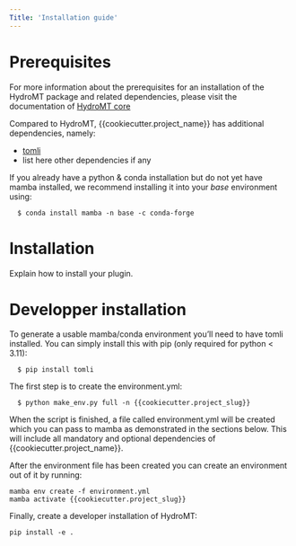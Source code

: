 ```yaml
---
Title: 'Installation guide'
---
```


# Prerequisites
For more information about the prerequisites for an installation of the HydroMT package 
and related dependencies, please visit the documentation of 
[HydroMT core](https://deltares.github.io/hydromt/latest/getting_started/installation.html#installation-guide)

Compared to HydroMT, {{cookiecutter.project_name}} has additional dependencies, namely:

- [tomli](https://github.com/hukkin/tomli)
- list here other dependencies if any

If you already have a python & conda installation but do not yet have mamba installed, 
we recommend installing it into your *base* environment using:

```
  $ conda install mamba -n base -c conda-forge
```

# Installation
Explain how to install your plugin.

# Developper installation
To generate a usable mamba/conda environment you’ll need to have tomli installed. You can simply install this with pip (only required for python < 3.11):

```
  $ pip install tomli
```

The first step is to create the environment.yml:

```
  $ python make_env.py full -n {{cookiecutter.project_slug}}
```

When the script is finished, a file called environment.yml will be created which you can pass to mamba as demonstrated in the sections below. This will include all mandatory and optional dependencies of {{cookiecutter.project_name}}.

After the environment file has been created you can create an environment out of it by running:

```
mamba env create -f environment.yml
mamba activate {{cookiecutter.project_slug}}
```

Finally, create a developer installation of HydroMT:

```
pip install -e .
```